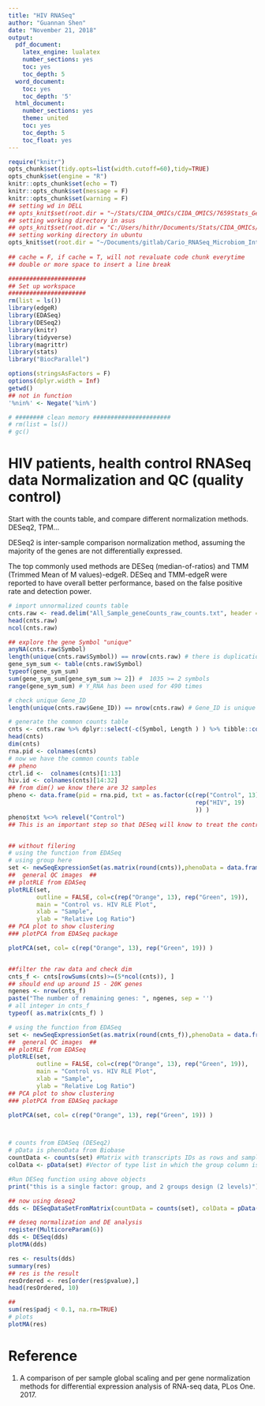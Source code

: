 ```yaml
---
title: "HIV RNASeq"
author: "Guannan Shen"
date: "November 21, 2018"
output: 
  pdf_document:
    latex_engine: lualatex
    number_sections: yes
    toc: yes
    toc_depth: 5
  word_document:
    toc: yes
    toc_depth: '5'
  html_document:
    number_sections: yes
    theme: united
    toc: yes
    toc_depth: 5
    toc_float: yes
---
```


```r
require("knitr")
opts_chunk$set(tidy.opts=list(width.cutoff=60),tidy=TRUE)
opts_chunk$set(engine = "R")
knitr::opts_chunk$set(echo = T)
knitr::opts_chunk$set(message = F)
knitr::opts_chunk$set(warning = F)
## setting wd in DELL
## opts_knit$set(root.dir = "~/Stats/CIDA_OMICs/CIDA_OMICS/7659Stats_Genetics/HW5/")
## setting working directory in asus 
## opts_knit$set(root.dir = "C:/Users/hithr/Documents/Stats/CIDA_OMICs/7659Stats_Genetics/HW5/") 
## setting working directory in ubuntu
opts_knit$set(root.dir = "~/Documents/gitlab/Cario_RNASeq_Microbiom_Inte/DataRaw/")
                                                 
## cache = F, if cache = T, will not revaluate code chunk everytime
## double or more space to insert a line break
```

```r
######################
## Set up workspace
######################
rm(list = ls())
library(edgeR)
library(EDASeq)
library(DESeq2)
library(knitr)
library(tidyverse)
library(magrittr)
library(stats)
library("BiocParallel")

options(stringsAsFactors = F)
options(dplyr.width = Inf)
getwd()
## not in function
'%nin%' <- Negate('%in%')

# ######## clean memory ######################
# rm(list = ls())
# gc()

```

# HIV patients, health control RNASeq data Normalization and QC (quality control)
Start with the counts table, and compare different normalization methods. DESeq2, TPM...

DESeq2 is inter-sample comparison normalization method, assuming the majority of the genes are not differentially expressed. 

The top commonly used methods are DESeq (median-of-ratios) and TMM (Trimmed Mean of M values)-edgeR. DESeq and TMM-edgeR were reported to have overall better performance, based on the false positive rate and detection power. 


```r
# import unnormalized counts table
cnts.raw <- read.delim("All_Sample_geneCounts_raw_counts.txt", header = TRUE, sep = "\t")
head(cnts.raw)
ncol(cnts.raw)

## explore the gene Symbol "unique"
anyNA(cnts.raw$Symbol)
length(unique(cnts.raw$Symbol)) == nrow(cnts.raw) # there is duplication
gene_sym_sum <- table(cnts.raw$Symbol)
typeof(gene_sym_sum)
sum(gene_sym_sum[gene_sym_sum >= 2]) #  1035 >= 2 symbols
range(gene_sym_sum) # Y_RNA has been used for 490 times

# check unique Gene_ID
length(unique(cnts.raw$Gene_ID)) == nrow(cnts.raw) # Gene_ID is unique

# generate the common counts table
cnts <- cnts.raw %>% dplyr::select(-c(Symbol, Length ) ) %>% tibble::column_to_rownames("Gene_ID")
head(cnts)
dim(cnts)
rna.pid <- colnames(cnts)
# now we have the common counts table 
## pheno
ctrl.id <-  colnames(cnts)[1:13]
hiv.id <- colnames(cnts)[14:32]
## from dim() we know there are 32 samples
pheno <- data.frame(pid = rna.pid, txt = as.factor(c(rep("Control", 13), 
                                                     rep("HIV", 19)
                                                     )) )
pheno$txt %<>% relevel("Control")
## This is an important step so that DESeq will know to treat the control group as the reference


## without filering
# using the function from EDASeq
# using group here 
set <- newSeqExpressionSet(as.matrix(round(cnts)),phenoData = data.frame(group=as.factor(pheno$txt), row.names=colnames(cnts)))
##  general QC images  ## 
## plotRLE from EDASeq
plotRLE(set, 
        outline = FALSE, col=c(rep("Orange", 13), rep("Green", 19)), 
        main = "Control vs. HIV RLE Plot", 
        xlab = "Sample", 
        ylab = "Relative Log Ratio")
## PCA plot to show clustering
### plotPCA from EDASeq package

plotPCA(set, col= c(rep("Orange", 13), rep("Green", 19)) )


##filter the raw data and check dim
cnts_f <- cnts[rowSums(cnts)>=(5*ncol(cnts)), ]
## should end up around 15 - 20K genes 
ngenes <- nrow(cnts_f)
paste("The number of remaining genes: ", ngenes, sep = '')
# all integer in cnts_f
typeof( as.matrix(cnts_f) )

# using the function from EDASeq
set <- newSeqExpressionSet(as.matrix(round(cnts_f)),phenoData = data.frame(group=as.factor(pheno$txt), row.names=colnames(cnts_f)))
##  general QC images  ## 
## plotRLE from EDASeq
plotRLE(set, 
        outline = FALSE, col=c(rep("Orange", 13), rep("Green", 19)), 
        main = "Control vs. HIV RLE Plot", 
        xlab = "Sample", 
        ylab = "Relative Log Ratio")
## PCA plot to show clustering
### plotPCA from EDASeq package

plotPCA(set, col= c(rep("Orange", 13), rep("Green", 19)) )




```


```r
# counts from EDASeq (DESeq2)
# pData is phenoData from Biobase
countData <- counts(set) #Matrix with transcripts IDs as rows and sample IDs as columns
colData <- pData(set) #Vector of type list in which the group column is the treat/control identfier, and the rownames are sample IDs

#Run DESeq function using above objects
print("this is a single factor: group, and 2 groups design (2 levels)")

## now using deseq2
dds <- DESeqDataSetFromMatrix(countData = counts(set), colData = pData(set),design = ~ group)

## deseq normalization and DE analysis
register(MulticoreParam(6))
dds <- DESeq(dds)
plotMA(dds)

res <- results(dds)
summary(res)
## res is the result 
resOrdered <- res[order(res$pvalue),]
head(resOrdered, 10)

##
sum(res$padj < 0.1, na.rm=TRUE)
# plots 
plotMA(res)

```

# Reference
1. A comparison of per sample global scaling and per gene normalization methods for differential expression analysis of RNA-seq data, PLos One. 2017. 



